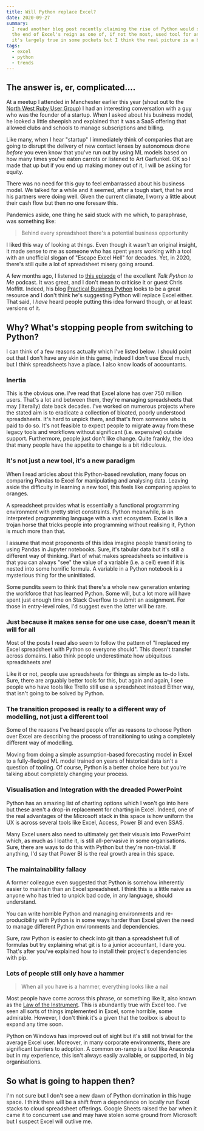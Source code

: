 ```yaml
---
title: Will Python replace Excel?
date: 2020-09-27
summary:
  I read another blog post recently claiming the rise of Python would spell
  the end of Excel's reign as one of, if not the most, used tool for analytics. Maybe
  it's largely true in some pockets but I think the real picture is a bit more complicated.
tags:
  - excel
  - python
  - trends
---
```


##  The answer is, er, complicated....

At a meetup I attended in Manchester earlier this year (shout out to the [North West Ruby User Group](https://www.meetup.com/North-West-Ruby-User-Group/)) I had an interesting conversation with a guy who was the founder of a startup. When I asked about his business model, he looked a little sheepish and explained that it was a SaaS offering that allowed clubs and schools to manage subscriptions and billing. 

Like many, when I hear "startup" I immediately think of companies that are going to disrupt the delivery of new contact lenses by autonomous drone _before_ you even know that you've run out by using ML models based on how many times you've eaten carrots or listened to Art Garfunkel. OK so I made that up but if you end up making money out of it, I will be asking for equity.

There was no need for this guy to feel embarrassed about his business model. We talked for a while and it seemed, after a tough start, that he and his partners were doing well. Given the current climate, I worry a little about their cash flow but then no one foresaw this.

Pandemics aside, one thing he said stuck with me which, to paraphrase, was something like:

> Behind every spreadsheet there's a potential business opportunity

I liked this way of looking at things. Even though it wasn't an original insight, it made sense to me as someone who has spent years working with a tool with an unofficial slogan of "Escape Excel Hell" for decades. Yet, in 2020, there's still quite a lot of spreadsheet misery going around.

A few months ago, I listened to [this episode](https://talkpython.fm/episodes/show/200/escaping-excel-hell-with-python-and-pandas) of the excellent _Talk Python to Me_ podcast. It was great, and I don't mean to criticise it or guest Chris Moffitt. Indeed, his blog [Practical Business Python](https://pbpython.com/) looks to be a great resource and I don't think he's suggesting Python will replace Excel either. That said, I _have_ heard people putting this idea forward though, or at least versions of it.

## Why? What's stopping people from switching to Python?

I can think of a few reasons actually which I've listed below. I should point out that I don't have any skin in this game, indeed I don't use Excel much, but I think spreadsheets have a place. I also know loads of accountants.

### Inertia

This is the obvious one. I've read that Excel alone has over 750 million users. That's a lot and between them, they're managing spreadsheets that may (literally) date back decades. I've worked on numerous projects where the stated aim is to eradicate a collection of bloated, poorly understood spreadsheets. It's hard to unpick them, and that's from someone who is paid to do so. It's not feasible to expect people to migrate away from these legacy tools and workflows without significant (i.e. expensive) outside support. Furthermore, people just don't like change. Quite frankly, the idea that many people have the appetite to change is a bit ridiculous.

### It's not just a new tool, it's a new paradigm

When I read articles about this Python-based revolution, many focus on comparing Pandas to Excel for manipulating and analysing data. Leaving aside the difficulty in learning a new tool, this feels like comparing apples to oranges.

A spreadsheet provides what is essentially a functional programming environment with pretty strict constraints. Python meanwhile, is an interpreted programming language with a vast ecosystem. Excel is like a trojan horse that tricks people into programming without realising it, Python is much more than that.

I assume that most proponents of this idea imagine people transitioning to using Pandas in Jupyter notebooks. Sure, it's tabular data but it's still a different way of thinking. Part of what makes spreadsheets so intuitive is that you can always "see" the value of a variable (i.e. a cell) even if it is nested into some horrific formula. A variable in a Python notebook is a mysterious thing for the uninitiated.

Some pundits seem to think that there's a whole new generation entering the workforce that has learned Python. Some will, but a lot more will have spent just enough time on Stack Overflow to submit an assignment. For those in entry-level roles, I'd suggest even the latter will be rare.

### Just because it makes sense for one use case, doesn't mean it will for all

Most of the posts I read also seem to follow the pattern of "I replaced my Excel spreadsheet with Python so everyone should". This doesn't transfer across domains. I also think people underestimate how ubiquitous spreadsheets are!

Like it or not, people use spreadsheets for things as simple as to-do lists. Sure, there are arguably better tools for this, but again and again, I see people who have tools like Trello still use a spreadsheet instead Either way, that isn't going to be solved by Python.

### The transition proposed is really to a different way of modelling, not just a different tool

Some of the reasons I've heard people offer as reasons to choose Python over Excel are describing the process of transitioning to using a completely different way of modelling.

Moving from doing a simple assumption-based forecasting model in Excel to a fully-fledged ML model trained on years of historical data isn't a question of tooling. Of course, Python is a better choice here but you're talking about completely changing your process.

### Visualisation and Integration with the dreaded PowerPoint

Python has an amazing list of charting options which I won't go into here but these aren't a drop-in replacement for charting in Excel. Indeed, one of the real advantages of the Microsoft stack in this space is how uniform the UX is across several tools like Excel, Access, Power BI and even SSAS.

Many Excel users also need to ultimately get their visuals into PowerPoint which, as much as I loathe it, is still all-pervasive in some organisations. Sure, there are ways to do this with Python but they're non-trivial. If anything, I'd say that Power BI is the real growth area in this space.

### The maintainability fallacy

A former colleague even suggested that Python is somehow inherently easier to maintain than an Excel spreadsheet. I think this is a little naive as anyone who has tried to unpick bad code, in any language, should understand.

You can write horrible Python and managing environments and re-producibility with Python is in some ways harder than Excel given the need to manage different Python environments and dependencies.

Sure, raw Python is easier to check into git than a spreadsheet full of formulas but try explaining what git is to a junior accountant, I dare you. That's after you've explained how to install their project's dependencies with pip.

### Lots of people still only have a hammer

> When all you have is a hammer, everything looks like a nail

Most people have come across this phrase, or something like it, also known as the [Law of the Instrument](https://en.wikipedia.org/wiki/Law_of_the_instrument). This is abundantly true with Excel too. I've seen all sorts of things implemented in Excel, some horrible, some admirable. However, I don't think it's a given that the toolbox is about to expand any time soon.

Python on Windows has improved out of sight but it's still not trivial for the average Excel user. Moreover, in many corporate environments, there are significant barriers to adoption. A common on-ramp is a tool like Anaconda but in my experience, this isn't always easily available, or supported, in big organisations.

## So what is going to happen then?

I'm not sure but I don't see a new dawn of Python domination in this huge space. I think there will be a shift from a dependence on locally run Excel stacks to cloud spreadsheet offerings. Google Sheets raised the bar when it came it to concurrent use and may have stolen some ground from Microsoft but I suspect Excel will outlive me.
